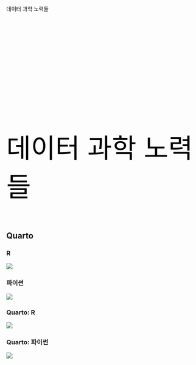 
## {auto-animate=true}

::: {style="margin-top: 100px; color: black"}
데이터 과학 노력들
:::

## {auto-animate=true}

::: {style="margin-top: 300px; font-size: 5em; color: black;"}
데이터 과학 노력들
:::

## Quarto

::: panel-tabset
### R

![](../fig/quarto_workflow/rmd-knitr.png)

### 파이썬

![](../fig/quarto_workflow/jupyter-alone.png)

### Quarto: R

![](../fig/quarto_workflow/qmd-knitr.png)

### Quarto: 파이썬

![](../fig/quarto_workflow/qmd-jupyter.png)
:::

